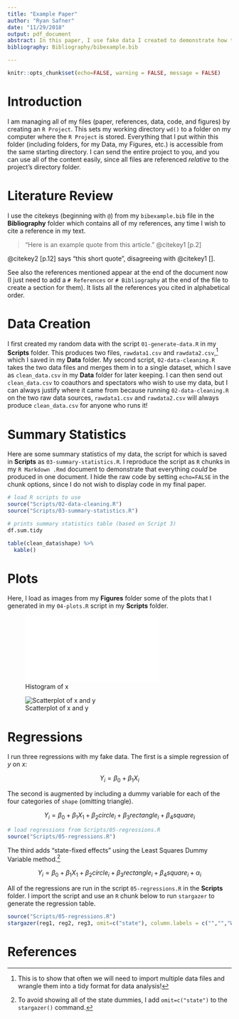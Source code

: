 ```yaml
---
title: "Example Paper"
author: "Ryan Safner"
date: "11/29/2018"
output: pdf_document
abstract: In this paper, I use fake data I created to demonstrate how to organize your files and manage your workflow effectively. 
bibliography: Bibliography/bibexample.bib

---
```


```r
knitr::opts_chunk$set(echo=FALSE, warning = FALSE, message = FALSE)
```

# Introduction

I am managing all of my files (paper, references, data, code, and figures) by creating an `R Project`. This sets my working directory `wd()` to a folder on my computer where the `R Project` is stored. Everything that I put within this folder (including folders, for my Data, my Figures, etc.) is accessible from the same starting directory. I can send the entire project to you, and you can use all of the content easily, since all files are referenced *relative* to the project's directory folder. 

# Literature Review

I use the citekeys (beginning with `@`) from my `bibexample.bib` file in the **Bibliography** folder which contains all of my references, any time I wish to cite a reference in my text. 

> "Here is an example quote from this article." @citekey1[p.2]

@citekey2[p.12] says "this short quote", disagreeing with @citekey1[].

See also the references mentioned appear at the end of the document now (I just need to add a `# References` or `# Bibliography` at the end of the file to create a section for them). It lists all the references you cited in alphabetical order. 

# Data Creation

I first created my random data with the script `01-generate-data.R` in my **Scripts** folder. This produces two files, `rawdata1.csv` and `rawdata2.csv`,[^1] which I saved in my **Data** folder. My second script, `02-data-cleaning.R` takes the two data files and merges them in to a single dataset, which I save as `clean_data.csv` in my **Data** folder for later keeping. I can then send out `clean_data.csv` to coauthors and spectators who wish to use my data, but I can always justify where it came from because running `02-data-cleaning.R` on the two raw data sources, `rawdata1.csv` and `rawdata2.csv` will always produce `clean_data.csv` for anyone who runs it!  

[^1]: This is to show that often we will need to import multiple data files and wrangle them into a tidy format for data analysis! 

\clearpage 

# Summary Statistics

Here are some summary statistics of my data, the script for which is saved in **Scripts** as `03-summary-statistics.R`. I reproduce the script as `R` chunks in my `R Markdown .Rmd` document to demonstrate that everything *could* be produced in one document. I hide the raw code by setting `echo=FALSE` in the chunk options, since I do not wish to display code in my final paper. 

```r
# load R scripts to use 
source("Scripts/02-data-cleaning.R")
source("Scripts/03-summary-statistics.R")

# prints summary statistics table (based on Script 3)
df.sum.tidy
```

```r
table(clean_data$shape) %>%
  kable()
```

\clearpage

# Plots 

Here, I load as images from my **Figures** folder some of the plots that I generated in my `04-plots.R` script in my **Scripts** folder. 

![Histogram of x](Figures/hist_of_x.pdf)

![Scatterplot of x and y](Figures/scatter.png)

\clearpage

# Regressions 

I run three regressions with my fake data. The first is a simple regression of $y$ on $x$:  

$$Y_i=\beta_0+\beta_1X_i$$ 

The second is augmented by including a dummy variable for each of the four categories of `shape` (omitting triangle).

$$Y_i=\beta_0+\beta_1X_1+\beta_2circle_i+\beta_3rectangle_i+\beta_4square_i$$

```r
# load regressions from Scripts/05-regressions.R
source("Scripts/05-regressions.R")
```

The third adds "state-fixed effects" using the Least Squares Dummy Variable method.[^2] 

$$Y_i=\beta_0+\beta_1X_1+\beta_2circle_i+\beta_3rectangle_i+\beta_4square_i+\alpha_i$$

All of the regressions are run in the script `05-regressions.R` in the **Scripts** folder. I import the script and use an `R` chunk below to run `stargazer` to generate the regression table. 

```r
source("Scripts/05-regressions.R")
stargazer(reg1, reg2, reg3, omit=c("state"), column.labels = c("","","With State-effects"), type="latex",header=F, float=F)
```

[^2]: To avoid showing all of the state dummies, I add `omit=c("state")` to the `stargazer()` command. 

# References